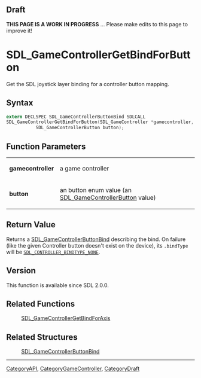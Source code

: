 
== Draft ==

'''THIS PAGE IS A WORK IN PROGRESS''' ... Please make edits to this page to improve it!



<!-- #*^*^*^*^*See https://wiki.libsdl.org/SGFunctions for details on editing this page*^*^*^*^* -->
= SDL_GameControllerGetBindForButton =

Get the SDL joystick layer binding for a controller button mapping.

== Syntax ==

<syntaxhighlight lang='c'>
extern DECLSPEC SDL_GameControllerButtonBind SDLCALL
SDL_GameControllerGetBindForButton(SDL_GameController *gamecontroller,
           SDL_GameControllerButton button);
</syntaxhighlight>

== Function Parameters ==

{|
|'''gamecontroller'''
|a game controller
|-
|'''button'''
|an button enum value (an [[SDL_GameControllerButton]] value)
|}

== Return Value ==

Returns a [[SDL_GameControllerButtonBind]] describing the bind. On failure
(like the given Controller button doesn't exist on the device), its
<code>.bindType</code> will be
<code>[[SDL_CONTROLLER_BINDTYPE_NONE]]</code>.

== Version ==

This function is available since SDL 2.0.0.

== Related Functions ==

:[[SDL_GameControllerGetBindForAxis]]


== Related Structures ==

:[[SDL_GameControllerButtonBind]]
----
[[CategoryAPI]], [[CategoryGameController]], [[CategoryDraft]]
<!-- #See the Style Guide for instructions on editing the footer. -->


